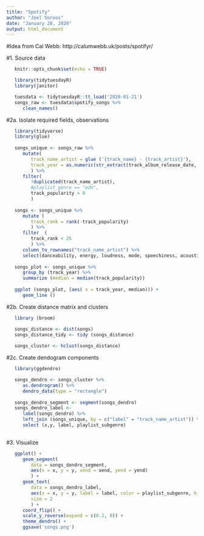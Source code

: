```yaml
---
title: "Spotify"
author: "Joel Soroos"
date: "January 28, 2020"
output: html_document
---
```


#Idea from Cal Webb: http://calumwebb.uk/posts/spotifyr/

#1.  Source data
```r
   knitr::opts_chunk$set(echo = TRUE)

   library(tidytuesdayR)
   library(janitor)

   tuesdata <- tidytuesdayR::tt_load('2020-01-21')
   songs_raw <- tuesdata$spotify_songs %>%
      clean_names() 
```


#2a.  Isolate required fields, observations
```r

   library(tidyverse)  
   library(glue)
 
   songs_unique <- songs_raw %>% 
      mutate(
         track_name_artist = glue ('{track_name} - {track_artist}'),
         track_year = as.numeric(str_extract(track_album_release_date, "^.{4}"))  
         ) %>% 
      filter(
         !duplicated(track_name_artist),
         #playlist_genre == "edm",
         track_popularity > 0
         )
      
   songs <- songs_unique %>%
      mutate (
         track_rank = rank(-track_popularity)
         ) %>%
      filter  (
         track_rank < 25
         ) %>%
      column_to_rownames("track_name_artist") %>%
      select(danceability, energy, loudness, mode, speechiness, acousticness, instrumentalness, liveness, valence, tempo)
   
   songs_plot <- songs_unique %>%
      group_by (track_year) %>%
      summarize (median = median(track_popularity))
   
   ggplot (songs_plot, (aes( x = track_year, median))) +
      geom_line ()
```


#2b.  Create distance matrix and clusters
```r

   library (broom)

   songs_distance <- dist(songs)
   songs_distance_tidy <- tidy (songs_distance)
   
   songs_cluster <- hclust(songs_distance)
```


#2c.  Create dendogram components
```r

   library(ggdendro)

   songs_dendro <- songs_cluster %>%
      as.dendrogram() %>%
      dendro_data(type = "rectangle")
   
   songs_dendro_segment <- segment(songs_dendro)
   songs_dendro_label <- 
      label(songs_dendro) %>%
      left_join (songs_unique, by = c("label" = "track_name_artist")) %>%
      select (x,y, label, playlist_subgenre)
      
```


#3.  Visualize
```r
   
   ggplot() + 
      geom_segment(
         data = songs_dendro_segment,
         aes(x = x, y = y, xend = xend, yend = yend)
         ) + 
      geom_text(
         data = songs_dendro_label,
         aes(x = x, y = y, label = label, color = playlist_subgenre, hjust = 0),
         size = 2
         ) +
      coord_flip() + 
      scale_y_reverse(expand = c(0.2, 0)) +
      theme_dendro() +
      ggsave('songs.png')

```   